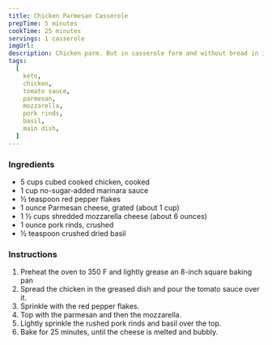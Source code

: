 ```yaml
---
title: Chicken Parmesan Casserole
prepTime: 5 minutes
cookTime: 25 minutes
servings: 1 casserole
imgUrl:
description: Chicken parm. But in casserole form and without bread in it. Perfect
tags:
  [
    keto,
    chicken,
    tomato sauce,
    parmesan,
    mozzarella,
    pork rinds,
    basil,
    main dish,
  ]
---
```


### Ingredients

- 5 cups cubed cooked chicken, cooked
- 1 cup no-sugar-added marinara sauce
- ½ teaspoon red pepper flakes
- 1 ounce Parmesan cheese, grated (about 1 cup)
- 1 ½ cups shredded mozzarella cheese (about 6 ounces)
- 1 ounce pork rinds, crushed
- ½ teaspoon crushed dried basil

### Instructions

1. Preheat the oven to 350 F and lightly grease an 8-inch square baking pan
1. Spread the chicken in the greased dish and pour the tomato sauce over it.
1. Sprinkle with the red pepper flakes.
1. Top with the parmesan and then the mozzarella.
1. Lightly sprinkle the rushed pork rinds and basil over the top.
1. Bake for 25 minutes, until the cheese is melted and bubbly.
